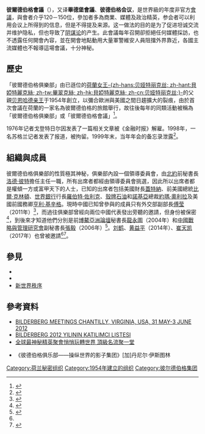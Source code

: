 {{Infobox organization
| name = 彼爾德伯格會議<br>Bilderberg Meeting
| image = Bilderberg - Oosterbeek.jpg
| size = 250px
| caption = [[荷兰|荷兰]]彼尔德伯格酒店，1954年第一次会议
| formation = {{Start date and years ago|df=yes|1954|05|29}}
| extinction = 
| membership = 大约150邀请会员，小型核心团体
| leader_title = 委员会主席
| leader_name = [[亨利·德·卡斯特|亨利·德·卡斯特]]
| website = {{URL|http://www.bilderbergmeetings.org/}}
}}

'''彼爾德伯格會議'''（{{lang-en|Bilderberg Meeting}}），又译'''畢德堡會議'''、'''彼德伯格会议'''，是世界級的年度非官方[[會議|會議]]，與會者介乎120－150位，參加者多為商業、媒體及政治精英，参会者可以利用会议上所得到的信息，但是不得提及来源。这一做法的目的是为了促进坦诚交流并维护隐私，但也导致了[[阴谋论|阴谋论]]的产生。此會議每年召開卻拒絕任何媒體採訪，也不透露任何開會內容，並在開會地點動用大量軍警維安人員阻擋外界靠近，各國主流媒體也不報導這場會議，十分神秘。

==歷史==
「彼爾德伯格俱樂部」由已遜位的[[荷兰君主列表|荷蘭女王]][[贝娅特丽克丝_(荷兰)|-{zh-hans:贝娅特丽克丝; zh-hant:貝婭特麗克絲; zh-tw:畢翠克絲; zh-hk:貝婭特麗克絲; zh-cn:贝娅特丽克丝;}-]]的父親[[伯恩哈德王子_(利珀-比斯特費爾德)|贝恩哈德亲王]]于1954年創立，以彌合歐洲與美國之間日趨擴大的裂痕，由於首次會議在荷蘭的一家名為彼爾德伯格的旅館舉行，故往後每年的同類活動被稱為「彼爾德伯格俱樂部」或「彼爾德伯格會議」<ref>{{Cite web|title=西方精英有个神秘俱乐部（独家报道）(图)|url=https://news.sina.com.cn/o/2003-06-27/1558280172s.shtml|access-date=2022-01-24|work=news.sina.com.cn}}</ref>。

1976年记者戈登特日尔因发表了一篇相关文章被《金融时报》解雇。1998年，一名苏格兰记者发表了报道，被拘留。1999年末，当年年会的备忘录泄露<ref name="b">{{Cite web|title=彼尔德伯格人驯服世界 - 乌有之乡|url=http://www.wyzxwk.com/Article/guoji/2014/09/327287.html|access-date=2022-01-24|work=www.wyzxwk.com}}</ref>。

==組織與成員==
彼爾德伯格俱樂部的性質極其神秘，俱樂部內設一個領導委員會，由[[北約|北約]]前秘書長[[洛德·彼特|洛德·彼特]]擔任主任一職，所有出席者都經由領導委員會挑選，因此所以出席者都是權傾一方或富甲天下的人士，已知的出席者包括美國財長[[蒂莫西·F·蓋特納|蓋特納]]、前美國總統[[比爾·克林頓|比爾·克林頓]]、[[世界銀行|世界銀行]]行長[[羅伯特·佐利克|羅伯特·佐利克]]、[[殼牌石油|殼牌石油]]和[[諾基亞|諾基亞]]總裁[[約瑪·奧利拉|約瑪·奧利拉]]及美國前國務卿[[亨利·基辛格|亨利·基辛格]]。現時中國已知曾參與的成員只有外交部副部長[[傅莹|傅莹]]（2011年）<ref>{{Cite web|title=Bilderberg 2011: Handbags at dawn|url=http://www.theguardian.com/world/blog/2011/jun/13/bilderberg-2011-switzerland|access-date=2022-01-24|date=2011-06-13|work=the Guardian|language=en}}</ref>，而過往俱樂部曾經向兩位中國代表發出旁聽的邀請，但身份被保密<ref>{{cite web|title=架勢堂（名人堂：雲海篇）：Black Stone（第29分）|url=http://www.youtube.com/watch?v=gkpP6hJBXZs&feature=related|accessdate=2012-02-07|date=2007-09-07|publisher=[[叱咤903|叱咤903]]：[[架勢堂|架勢堂]]|language=zh-yue}}</ref>，到後來才知道他們分別是前[[博鰲亞洲論壇|博鰲亞洲論壇]]秘書長[[龍永圖|龍永圖]]（2004年）和[[中國戰略與管理研究會|中國戰略與管理研究會]]副秘書長[[张毅_(1950年)|張毅]]（2006年）<ref>{{Cite web|title=最神秘聚会顶尖精英云集 中国仅2人曾被邀|url=https://finance.huanqiu.com/article/9CaKrnJnxT4|access-date=2022-01-24|work=finance.huanqiu.com}}</ref>。[[刘鹤|刘鹤]]、[[黄益平|黄益平]]（2014年）、[[崔天凯|崔天凯]]（2017年）也曾被邀請<ref name="b" /><ref>{{Cite web|title=世界最神秘会议召开，中国这6个人曾经受邀出席|url=https://www.163.com/dy/article/DJPQP2J50519DTSV.html|access-date=2022-01-24|date=2018-06-08|publisher=网易}}</ref>。

==參見==
* {{link-en|畢德堡俱樂部參與者列表|List of Bilderberg participants}}
* {{link-en|畢德堡俱樂部會議列表|List of Bilderberg meetings}}
* [[新世界秩序|新世界秩序]]

==參考資料==
{{reflist}}
*[http://sionvadisi.net/english/bilderberg-meetings-chantilly-virginia-usa-31-may-3-june-2012 BILDERBERG MEETINGS CHANTILLY, VIRGINIA, USA, 31 MAY-3 JUNE 2012]
*[http://sionvadisi.net/illuminati/bilderberg-2012-yilinin-katilimci-listesi BILDERBERG 2012 YILININ KATILIMCI LISTESI]
*[http://gb.cri.cn/27824/2010/06/12/5005s2884801.htm 全球最神秘精英聚會悄悄玩轉世界 頂級名流聚一堂]

*《彼德伯格俱乐部——操纵世界的影子集团》[加]丹尼尔·伊斯图林
{{阴谋论}}
{{Authority control}}
[[Category:荷兰秘密组织|Category:荷兰秘密组织]]
[[Category:1954年建立的组织|Category:1954年建立的组织]]
[[Category:彼尔德伯格集团|Category:彼尔德伯格集团]]